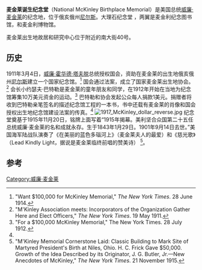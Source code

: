 {{Infobox NRHP
  | name = 麦金莱诞生纪念堂
  | nrhp_type = nrhp
  | image = McKinleyMem08ent.jpg
  | location =  俄亥俄州[[尼尔斯|尼尔斯]]主街40号
  | coordinates = {{coord|41|10|51|N|80|45|58|W|display=inline,title}}
| locmapin = USA Ohio#USA
  | architect = [[麦金米德与怀特建筑师事务所|麦金米德与怀特建筑师事务所]]
  | architecture = [[布雜藝術|布雜藝術]]
  | built = 1915
  | added = 1975年10月31日
  | area = 少于一英亩
  | refnum = 75001544<ref name="nris1">{{NRISref|version=2010a|dateform=dmy}}</ref><ref name="nris2">{{NRISref|version=2010a|dateform=dmy|accessdate=9 December 2015}}</ref><ref>{{OHC NRHP|75001544|Ohio Historic Preservation Office: National Register Search}}</ref>
}}
'''麦金莱诞生纪念堂'''（National McKinley Birthplace Memorial）是美国总统[[威廉·麦金莱|威廉·麦金莱]]的纪念地，位于俄亥俄州[[尼尔斯|尼尔斯]]。大理石纪念堂 {{cvt|232|by|136|by|38|ft}}，两翼是麦金利纪念图书馆，和麦金利博物馆。

麦金莱出生地故居和研究中心位于附近的南大街40号。

==历史==
1911年3月4日，[[威廉·霍华德·塔夫脱|威廉·霍华德·塔夫脱]]总统授权国会，资助在麦金莱的出生地俄亥俄州[[尼尔斯|尼尔斯]]建立一个国家纪念馆。<ref name="McKinley Memorial 1914">"Want $100,000 for McKinley Memorial," ''The New York Times''. 28 June 1914.</ref> 国会通过法案，成立了国家麦金莱出生地协会。<ref>"M'Kinley Association meets: Incorporators of the Organization Gather Here and Elect Officers," ''The New York Times''. 19 May 1911.</ref> 会长小约瑟夫·巴特勒是麦金莱的童年朋友和同学，在1912年开始在当地为纪念馆筹集10万美元资金的运动。<ref>"For a $100,000 McKinley Memorial," The New York Times. 28 July 1912.</ref> 巴特勒和协会发起公众每人捐款1美元。捐赠者将收到巴特勒亲笔签名的描述纪念馆工程的一本书，书中还载有麦金莱的肖像和国会授权出生地纪念馆建设法案的传真。<ref name="McKinley Memorial 1914"/>
[[File:1917_McKinley_dollar_reverse.jpg|thumb]]
纪念堂奠基于1915年11月20日，铭牌上面写着“1915年揭幕。美利坚合众国第二十五任总统威廉·麦金莱的名和成就永存。生于1843年1月29日。1901年9月14日去世。”美国海军陆战队演奏了《在美丽的蓝色多瑙河上》（麦金莱夫人的最爱）和《慈光歌》（Lead Kindly Light，据说是麦金莱临终前唱的赞美诗） <ref>"M'Kinley Memorial Cornerstone Laid: Classic Building to Mark Site of Martyred President's Birth at Niles, Ohio. H. C. Frick Gave $50,000. Growth of the Idea Described by its Originator, J. G. Butler, Jr.—New Anecdotes of McKinley," ''The New York Times''. 21 November 1915.</ref>。

==参考==
{{Reflist}}
[[Category:威廉·麦金莱|Category:威廉·麦金莱]]